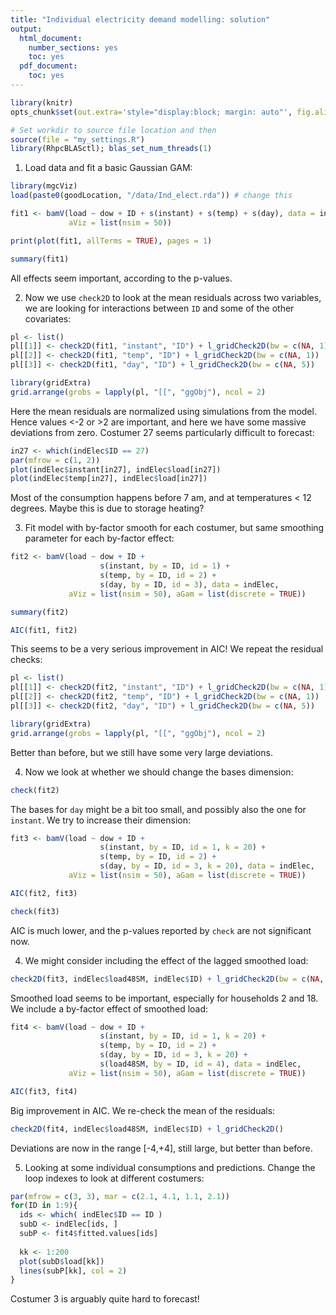 ```yaml
---
title: "Individual electricity demand modelling: solution"
output:
  html_document:
    number_sections: yes
    toc: yes
  pdf_document:
    toc: yes
---
```


<!--
%\VignetteEngine{rmarkdown::render}
%\VignetteIndexEntry{qgam_vignette}
-->
  
```r
library(knitr)
opts_chunk$set(out.extra='style="display:block; margin: auto"', fig.align="center", tidy=FALSE)
```

```r
# Set workdir to source file location and then
source(file = "my_settings.R")
library(RhpcBLASctl); blas_set_num_threads(1)
```

1) Load data and fit a basic Gaussian GAM:
```r
library(mgcViz)
load(paste0(goodLocation, "/data/Ind_elect.rda")) # change this

fit1 <- bamV(load ~ dow + ID + s(instant) + s(temp) + s(day), data = indElec, 
             aViz = list(nsim = 50))

print(plot(fit1, allTerms = TRUE), pages = 1)

summary(fit1)
```
All effects seem important, according to the p-values. 

2) Now we use `check2D` to look at the mean residuals across two variables, we are looking for 
interactions between `ID` and some of the other covariates:
```r
pl <- list()
pl[[1]] <- check2D(fit1, "instant", "ID") + l_gridCheck2D(bw = c(NA, 1))
pl[[2]] <- check2D(fit1, "temp", "ID") + l_gridCheck2D(bw = c(NA, 1))
pl[[3]] <- check2D(fit1, "day", "ID") + l_gridCheck2D(bw = c(NA, 5))

library(gridExtra)
grid.arrange(grobs = lapply(pl, "[[", "ggObj"), ncol = 2)
```
Here the mean residuals are normalized using simulations from the model. Hence values <-2 or >2 are important, and here we have some massive deviations from zero. Costumer 27 seems particularly difficult to forecast:
```r
in27 <- which(indElec$ID == 27)
par(mfrow = c(1, 2))
plot(indElec$instant[in27], indElec$load[in27])
plot(indElec$temp[in27], indElec$load[in27])
```
Most of the consumption happens before 7 am, and at temperatures < 12 degrees. Maybe this is due to storage heating?

3) Fit model with by-factor smooth for each costumer, but same smoothing parameter for each by-factor effect:
```r
fit2 <- bamV(load ~ dow + ID + 
                    s(instant, by = ID, id = 1) + 
                    s(temp, by = ID, id = 2) + 
                    s(day, by = ID, id = 3), data = indElec, 
             aViz = list(nsim = 50), aGam = list(discrete = TRUE))

summary(fit2)

AIC(fit1, fit2)
```
This seems to be a very serious improvement in AIC! We repeat the residual checks:
```r
pl <- list()
pl[[1]] <- check2D(fit2, "instant", "ID") + l_gridCheck2D(bw = c(NA, 1))
pl[[2]] <- check2D(fit2, "temp", "ID") + l_gridCheck2D(bw = c(NA, 1))
pl[[3]] <- check2D(fit2, "day", "ID") + l_gridCheck2D(bw = c(NA, 5))

library(gridExtra)
grid.arrange(grobs = lapply(pl, "[[", "ggObj"), ncol = 2)
```
Better than before, but we still have some very large deviations.

4) Now we look at whether we should change the bases dimension:
```r
check(fit2)
```

The bases for `day` might be a bit too small, and possibly also the one for `instant`. We try to increase their dimension:
```r
fit3 <- bamV(load ~ dow + ID + 
                    s(instant, by = ID, id = 1, k = 20) + 
                    s(temp, by = ID, id = 2) + 
                    s(day, by = ID, id = 3, k = 20), data = indElec, 
             aViz = list(nsim = 50), aGam = list(discrete = TRUE))

AIC(fit2, fit3)

check(fit3)
```
AIC is much lower, and the p-values reported by `check` are not significant now.

4) We might consider including the effect of the lagged smoothed load:
```r
check2D(fit3, indElec$load48SM, indElec$ID) + l_gridCheck2D(bw = c(NA, 0.1))
```

Smoothed load seems to be important, especially for households 2 and 18. We include a by-factor effect of smoothed load:
```r
fit4 <- bamV(load ~ dow + ID + 
                    s(instant, by = ID, id = 1, k = 20) + 
                    s(temp, by = ID, id = 2) + 
                    s(day, by = ID, id = 3, k = 20) + 
                    s(load48SM, by = ID, id = 4), data = indElec, 
             aViz = list(nsim = 50), aGam = list(discrete = TRUE))

AIC(fit3, fit4)
```

Big improvement in AIC. We re-check the mean of the residuals:
```r
check2D(fit4, indElec$load48SM, indElec$ID) + l_gridCheck2D()
```
Deviations are now in the range [-4,+4], still large, but better than before. 

5) Looking at some individual consumptions and predictions. Change the loop indexes to look at different costumers:
```r
par(mfrow = c(3, 3), mar = c(2.1, 4.1, 1.1, 2.1))
for(ID in 1:9){
  ids <- which( indElec$ID == ID )
  subD <- indElec[ids, ]
  subP <- fit4$fitted.values[ids]
  
  kk <- 1:200
  plot(subD$load[kk])
  lines(subP[kk], col = 2)
}
```
Costumer 3 is arguably quite hard to forecast!